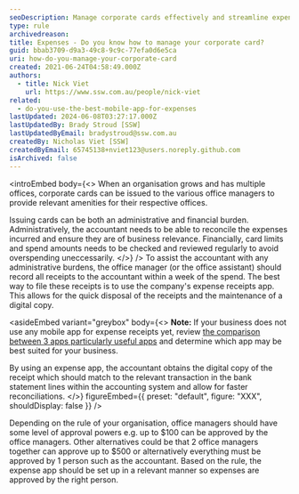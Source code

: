 ```yaml
---
seoDescription: Manage corporate cards effectively and streamline expense tracking with our comprehensive guide on how to manage your corporate card.
type: rule
archivedreason:
title: Expenses - Do you know how to manage your corporate card?
guid: bbab3709-d9a3-49c8-9c9c-77efa0d6e5ca
uri: how-do-you-manage-your-corporate-card
created: 2021-06-24T04:58:49.000Z
authors:
  - title: Nick Viet
    url: https://www.ssw.com.au/people/nick-viet
related:
  - do-you-use-the-best-mobile-app-for-expenses
lastUpdated: 2024-06-08T03:27:17.000Z
lastUpdatedBy: Brady Stroud [SSW]
lastUpdatedByEmail: bradystroud@ssw.com.au
createdBy: Nicholas Viet [SSW]
createdByEmail: 65745138+nviet123@users.noreply.github.com
isArchived: false
---
```


<introEmbed
  body={<>
When an organisation grows and has multiple offices, corporate cards can be issued to the various office managers to provide relevant amenities for their respective offices.

Issuing cards can be both an administrative and financial burden. Administratively, the accountant needs to be able to reconcile the expenses incurred and ensure they are of business relevance. Financially, card limits and spend amounts needs to be checked and reviewed regularly to avoid overspending uneccessarily.
  </>}
/>
To assist the accountant with any administrative burdens, the office manager (or the office assistant) should record all receipts to the accountant within a week of the spend. The best way to file these receipts is to use the company's expense receipts app. This allows for the quick disposal of the receipts and the maintenance of a digital copy.

<asideEmbed
  variant="greybox"
  body={<>
    **Note:** If your business does not use any mobile app for expense receipts yet, review [the comparison between 3 apps particularly useful apps](/do-you-use-the-best-mobile-app-for-expenses) and determine which app may be best suited for your business.

By using an expense app, the accountant obtains the digital copy of the receipt which should match to the relevant transaction in the bank statement lines within the accounting system and allow for faster reconciliations.
  </>}
  figureEmbed={{
    preset: "default",
    figure: "XXX",
    shouldDisplay: false
  }}
/>

Depending on the rule of your organisation, office managers should have some level of approval powers e.g. up to $100 can be approved by the office managers. Other alternatives could be that 2 office managers together can approve up to $500 or alternatively everything must be approved by 1 person such as the accountant. Based on the rule, the expense app should be set up in a relevant manner so expenses are approved by the right person.

